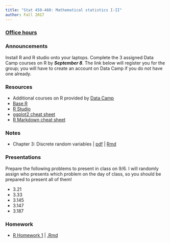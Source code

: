 ```yaml
---
title: "Stat 450-460: Mathematical statistics I-II"
author: Fall 2017 
---
```



### [Office hours](Schedule.html)

### Announcements

Install R and R studio onto your laptops.  Complete the 3 assigned Data Camp courses on R by ***September 8***.  The link below will register you for the group; you will have to create an account on Data Camp if you do not have one already.

### Resources

  * Additional courses on R provided by [Data Camp](https://www.datacamp.com/)
  * [Base R](https://cran.r-project.org/)
  * [R Studio](https://www.rstudio.com/home/)
  * [ggplot2 cheat sheet](https://www.rstudio.com/wp-content/uploads/2015/03/ggplot2-cheatsheet.pdf)  
  * [R Markdown cheat sheet](https://www.rstudio.com/wp-content/uploads/2015/02/rmarkdown-cheatsheet.pdf)



### Notes

 * Chapter 3: Discrete random variables | [pdf](https://www.dropbox.com/s/dez6w5nqgepexs7/Chapter_3-Discrete.pdf?dl=0) | [Rmd](https://www.dropbox.com/s/2w69winr1hza613/Chapter%203-Discrete.Rmd?dl=0)

### Presentations

Prepare the following problems to present in class on 9/6.  I will randomly assign who presents which problem on the day of class, so you should be prepared to present all of them!

  - 3.21
  - 3.33
  - 3.145
  - 3.147
  - 3.187
  


### Homework

* [R Homework 1](R_HW1.html) | [.Rmd](https://www.dropbox.com/s/4zsa47cr0031429/R_HW1.Rmd?dl=0)





